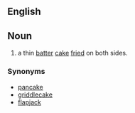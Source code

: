 {{rfc|Noun as level 2 header}}
==English==
==Noun==
{{en-noun}}

# a thin [[batter]] [[cake]] [[fry|fried]] on both sides.

===Synonyms===
*[[pancake]]
*[[griddlecake]]
*[[flapjack]]